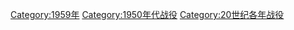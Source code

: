 [[Category:1959年|Category:1959年]]
[[Category:1950年代战役|Category:1950年代战役]]
[[Category:20世纪各年战役|Category:20世纪各年战役]]